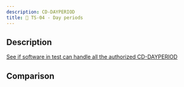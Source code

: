 ```yaml
---
description: CD-DAYPERIOD
title: 🌅 TS-04 - Day periods
---
```



## Description

[See if software in test can handle all the authorized CD-DAYPERIOD](../../tests/ms/read/ts-04)

## Comparison

<SideBySideTreeCompare jsonData={jsonData} xmlData={xmlData} />
